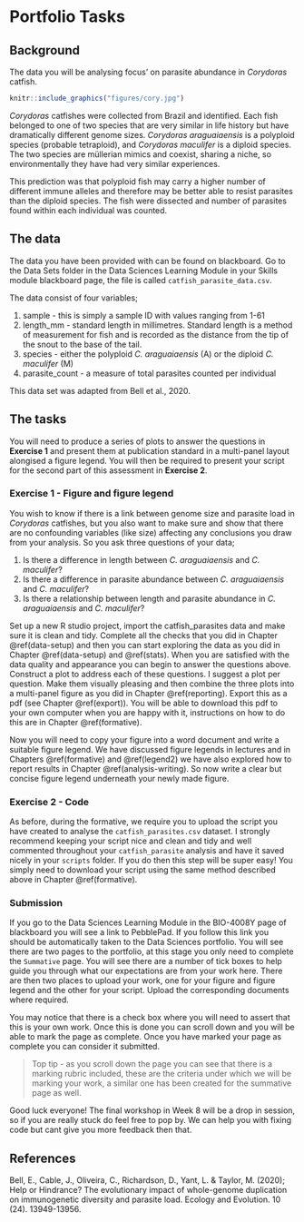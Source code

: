 # Portfolio Tasks 

## Background

The data you will be analysing focus' on parasite abundance in *Corydoras* catfish.

```r
knitr::include_graphics("figures/cory.jpg")
```

*Corydoras* catfishes were collected from Brazil and identified. Each fish belonged to one of two species that are very similar in life history but have dramatically different genome sizes. *Corydoras araguaiaensis* is a polyploid species (probable tetraploid), and *Corydoras maculifer* is a diploid species. The two species are müllerian mimics and coexist, sharing a niche, so environmentally they have had very similar experiences.

This prediction was that polyploid fish may carry a higher number of different immune alleles and therefore may be better able to resist parasites than the diploid species. The fish were dissected and number of parasites found within each individual was counted.

## The data

The data you have been provided with can be found on blackboard. Go to the Data Sets folder in the Data Sciences Learning Module in your Skills module blackboard page, the file is called `catfish_parasite_data.csv`. 

The data consist of four variables;

1) sample - this is simply a sample ID with values ranging from 1-61
2) length_mm - standard length in millimetres. Standard length is a method of measurement for fish and is recorded as the distance from the tip of the snout to the base of the tail. 
3) species - either the polyploid *C. araguaiaensis* (A) or the diploid *C. maculifer* (M)
4) parasite_count - a measure of total parasites counted per individual

This data set was adapted from Bell et al., 2020. 

## The tasks

You will need to produce a series of plots to answer the questions in __Exercise 1__ and present them at publication standard in a multi-panel layout alongised a figure legend. You will then be required to present your script for the second part of this assessment in __Exercise 2__.  

### Exercise 1 - Figure and figure legend
You wish to know if there is a link between genome size and parasite load in *Corydoras* catfishes, but you also want to make sure and show that there are no confounding variables (like size) affecting any conclusions you draw from your analysis. So you ask three questions of your data;

1) Is there a difference in length between *C. araguaiaensis* and *C. maculifer*?
2) Is there a difference in parasite abundance between *C. araguaiaensis* and *C. maculifer*?
3) Is there a relationship between length and parasite abundance in *C. araguaiaensis* and *C. maculifer*?

Set up a new R studio project, import the catfish_parasites data and make sure it is clean and tidy. Complete all the checks that you did in Chapter \@ref(data-setup) and then you can start exploring the data as you did in Chapter \@ref(data-setup) and \@ref(stats). When you are satisfied with the data quality and appearance you can begin to answer the questions above. Construct a plot to address each of these questions. I suggest a plot per question. Make them visually pleasing and then combine the three plots into a multi-panel figure as you did in Chapter \@ref(reporting). Export this as a pdf (see Chapter \@ref(export)). You will be able to download this pdf to your own computer when you are happy with it, instructions on how to do this are in Chapter \@ref(formative). 

Now you will need to copy your figure into a word document and write a suitable figure legend. We have discussed figure legends in lectures and in Chapters \@ref(formative) and \@ref(legend2) we have also explored how to report results in Chapter \@ref(analysis-writing). So now write a clear but concise figure legend underneath your newly made figure. 

### Exercise 2 - Code

As before, during the formative, we require you to upload the script you have created to analyse the `catfish_parasites.csv` dataset. I strongly recommend keeping your script nice and clean and tidy and well commented throughout your `catfish_parasite` analysis and have it saved nicely in your `scripts` folder. If you do then this step will be super easy! You simply need to download your script using the same method described above in Chapter \@ref(formative).

### Submission

If you go to the Data Sciences Learning Module in the BIO-4008Y page of blackboard you will see a link to PebblePad. If you follow this link you should be automatically taken to the Data Sciences portfolio. You will see there are two pages to the portfolio, at this stage you only need to complete the `Summative` page. You will see there are a number of tick boxes to help guide you through what our expectations are from your work here. There are then two places to upload your work, one for your figure and figure legend and the other for your script. Upload the corresponding documents where required. 

You may notice that there is a check box where you will need to assert that this is your own work. Once this is done you can scroll down and you will be able to mark the page as complete. Once you have marked your page as complete you can consider it submitted. 

> Top tip - as you scroll down the page you can see that there is a marking rubric included, these are the criteria under which we will be marking your work, a similar one has been created for the summative page as well. 

Good luck everyone! The final workshop in Week 8 will be a drop in session, so if you are really stuck do feel free to pop by. We can help you with fixing code but cant give you more feedback then that. 

## References

Bell, E., Cable, J., Oliveira, C., Richardson, D., Yant, L. & Taylor, M. (2020); Help or Hindrance? The evolutionary impact of whole-genome duplication on immunogenetic diversity and parasite load. Ecology and Evolution. 10 (24). 13949-13956.

